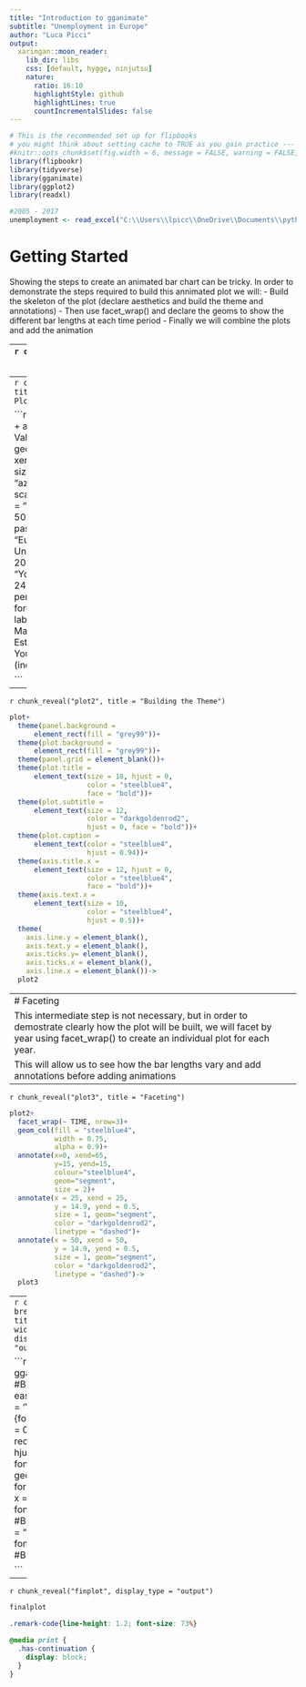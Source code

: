 ---
title: "Introduction to gganimate"
subtitle: "Unemployment in Europe"
author: "Luca Picci"
output:
  xaringan::moon_reader:
    lib_dir: libs
    css: [default, hygge, ninjutsu]
    nature:
      ratio: 16:10
      highlightStyle: github
      highlightLines: true
      countIncrementalSlides: false
---




```{r, include = F}
# This is the recommended set up for flipbooks
# you might think about setting cache to TRUE as you gain practice --- building flipbooks from scratch can be time consuming
#knitr::opts_chunk$set(fig.width = 6, message = FALSE, warning = FALSE, comment = "", cache = TRUE, fig.retina = 3)
library(flipbookr)
library(tidyverse)
library(gganimate)
library(ggplot2)
library(readxl)
```


```{r, Unempplot, include=FALSE}
#2005 - 2017
unemployment <- read_excel("C:\\Users\\lpicc\\OneDrive\\Documents\\python work\\unemp.xlsx")

```


# Getting Started
Showing the steps to create an animated bar chart can be tricky.
In order to demonstrate the steps required to build this annimated plot we will:
- Build the skeleton of the plot (declare aesthetics and build the theme and annotations)
- Then use facet_wrap() and declare the geoms to show the different bar lengths at each time period
- Finally we will combine the plots and add the animation


---
`r chunk_reveal("plotdata", title = "Data Manipulation")`

```{r, plotdata, include=FALSE}
unemployment %>% 
  filter(SUBJECT == "TOT") %>% 
  filter(TIME>=2007) %>% 
  filter(Country!= "Estonia")%>% 
  select(-LOCATION) %>% 
  select(-SUBJECT) ->
  plotdata
```


---
`r chunk_reveal("plot1", title = "Building the Plot")`

```{r, plot1, include=FALSE}
ggplot(data = plotdata) +
  aes(y = reorder(Country, Value))+
  aes(x = Value)+
  geom_segment(aes(x = 0, xend = 65, 
                   yend = Country),
               size = 7.5, 
               color = "azure3")+
  scale_x_continuous(position = "top", 
                     breaks = c(0, 25, 50), 
                     labels=
                       function(x) paste0(x,"%"))+
  labs(title = "Euro Area Youth Unemployment Rate 2007 - 2017")+
  labs(subtitle = "Youth unemployment (15-24 years) expressed as a percent of the youth labour force")+
  labs(y = NULL)+
  labs(caption = "*excl. Malta, Cyprus, Estonia\nSource:OECD (2020), Youth unemployment rate (indicator)")->
  plot
 
```




---

`r chunk_reveal("plot2", title = "Building the Theme")`

```{r, plot2, include=FALSE}
plot+
  theme(panel.background = 
      element_rect(fill = "grey99"))+
  theme(plot.background = 
      element_rect(fill = "grey99"))+
  theme(panel.grid = element_blank())+
  theme(plot.title = 
      element_text(size = 18, hjust = 0, 
                   color = "steelblue4", 
                   face = "bold"))+
  theme(plot.subtitle = 
      element_text(size = 12, 
                   color = "darkgoldenrod2", 
                   hjust = 0, face = "bold"))+
  theme(plot.caption = 
      element_text(color = "steelblue4", 
                   hjust = 0.94))+
  theme(axis.title.x = 
      element_text(size = 12, hjust = 0, 
                   color = "steelblue4", 
                   face = "bold"))+
  theme(axis.text.x = 
      element_text(size = 10, 
                   color = "steelblue4", 
                   hjust = 0.5))+
  theme(
    axis.line.y = element_blank(),
    axis.text.y = element_blank(),
    axis.ticks.y= element_blank(),
    axis.ticks.x = element_blank(),
    axis.line.x = element_blank())->
  plot2
```

---
# Faceting 
This intermediate step is not necessary, but in order to demostrate clearly how the plot will be built, we will facet by year using facet_wrap() to create an individual plot for each year.
This will allow us to see how the bar lengths vary and add annotations before adding animations
---


`r chunk_reveal("plot3", title = "Faceting")`


```{r, plot3, include=FALSE}
plot2+
  facet_wrap(~ TIME, nrow=3)+
  geom_col(fill = "steelblue4", 
           width = 0.75, 
           alpha = 0.9)+
  annotate(x=0, xend=65, 
           y=15, yend=15, 
           colour="steelblue4", 
           geom="segment", 
           size = 2)+
  annotate(x = 25, xend = 25, 
           y = 14.9, yend = 0.5, 
           size = 1, geom="segment", 
           color = "darkgoldenrod2", 
           linetype = "dashed")+
  annotate(x = 50, xend = 50, 
           y = 14.9, yend = 0.5, 
           size = 1, geom="segment", 
           color = "darkgoldenrod2", 
           linetype = "dashed")->
  plot3
```





---
`r chunk_reveal("plot4", break_type = "user", title="Adding the Animation", widths = c(22, 25), display_type = c("code", "output"))`


```{r, plot4, include=FALSE}
plot3+ #BREAK
  facet_null()+
  gganimate::transition_time(TIME)+ #BREAK
  ease_aes('linear')+#BREAK
  labs(x = 'Year: {format(round(frame_time, digits = 0))}')+
  geom_text(aes(label = reorder(Country, Value)), 
            x = 0.1, hjust = 0, color = "grey99", 
            fontface = "bold")+ #BREAK
  geom_text(aes(label = 
                  format(round(Value, digits = 0))),
            x = 63, color = "steelblue4", 
            fontface = "bold", hjust = 1)+ #BREAK
  geom_text(x=63.5, label = "%", color = "steelblue4", 
            fontface = "bold", hjust = 0)-> #BREAK
  finalplot

```

---
`r chunk_reveal("finplot", display_type = "output")`

```{r, finplot, include=FALSE}
finalplot

```





```{css, eval = TRUE, echo = FALSE}
.remark-code{line-height: 1.2; font-size: 73%}

@media print {
  .has-continuation {
    display: block;
  }
}
```

